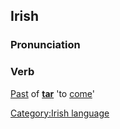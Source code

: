 ==Irish==
===Pronunciation===
{{IPA|[&#712;ha&#720;n&#690;&#601;g&#690;]}}
===Verb===
[[Past]] of '''[[tar#Irish|tar]]''' 'to [[come]]'

[[Category:Irish language]]